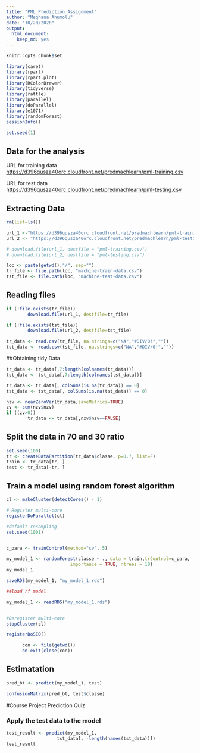 ---
title: "PML_Prediction_Assignment"
author: "Meghana Anumolu"
date: "10/20/2020"
output:
  html_document:
    keep_md: yes
---

```{r setup, echo = TRUE, warning=FALSE}
knitr::opts_chunk$set

library(caret)
library(rpart)
library(rpart.plot)
library(RColorBrewer)
library(tidyverse)
library(rattle)
library(parallel)
library(doParallel)
library(e1071)
library(randomForest)
sessionInfo()

set.seed(1)
```

## Data for the analysis

URL for training data 
<https://d396qusza40orc.cloudfront.net/predmachlearn/pml-training.csv>

URL for test data
<https://d396qusza40orc.cloudfront.net/predmachlearn/pml-testing.csv>



## Extracting Data

```{r}
rm(list=ls())

url_1 <-"https://d396qusza40orc.cloudfront.net/predmachlearn/pml-training.csv"
url_2 <- "https://d396qusza40orc.cloudfront.net/predmachlearn/pml-testing.csv"

# download.file(url_1, destfile = "pml-training.csv")
# download.file(url_2, destfile = "pml-testing.csv")

loc <- paste(getwd(),"/", sep="")
tr_file <- file.path(loc, "machine-train-data.csv")
tst_file <- file.path(loc, "machine-test-data.csv")
```


## Reading files

```{r}
if (!file.exists(tr_file)) 
        download.file(url_1, destfile=tr_file)

if (!file.exists(tst_file)) 
        download.file(url_2, destfile=tst_file)

tr_data <- read.csv(tr_file, na.strings=c("NA","#DIV/0!",""))
tst_data <- read.csv(tst_file, na.strings=c("NA","#DIV/0!",""))
```

##Obtaining tidy Data

```{r}

tr_data <- tr_data[,7:length(colnames(tr_data))]
tst_data <- tst_data[,7:length(colnames(tst_data))]

tr_data <- tr_data[, colSums(is.na(tr_data)) == 0] 
tst_data <- tst_data[, colSums(is.na(tst_data)) == 0] 

nzv <- nearZeroVar(tr_data,saveMetrics=TRUE)
zv <- sum(nzv$nzv)
if ((zv>0)) 
        tr_data <- tr_data[,nzv$nzv==FALSE]

```

## Split the data in 70 and 30 ratio

```{r}
set.seed(100)
tr <- createDataPartition(tr_data$classe, p=0.7, list=F)
train <- tr_data[tr, ]
test <- tr_data[-tr, ]

```

## Train a model using random forest algorithm

```{r}

cl <- makeCluster(detectCores() - 1) 

# Register multi-core
registerDoParallel(cl)

#default resampling
set.seed(1001)


c_para <- trainControl(method="cv", 5)

my_model_1 <- randomForest(classe ~ ., data = train,trControl=c_para,
                        importance = TRUE, ntrees = 10)
my_model_1

saveRDS(my_model_1, "my_model_1.rds")

##load rf model

my_model_1 <- readRDS("my_model_1.rds")


#Deregister multi-core
stopCluster(cl)

registerDoSEQ()

      con <- file(getwd())
      on.exit(close(con))

```

## Estimatation

```{r}
pred_bt <- predict(my_model_1, test)

confusionMatrix(pred_bt, test$classe)

```

#Course Project Prediction Quiz

### Apply the test data to the model

```{r}
test_result <- predict(my_model_1, 
                   tst_data[, -length(names(tst_data))])
test_result
```
